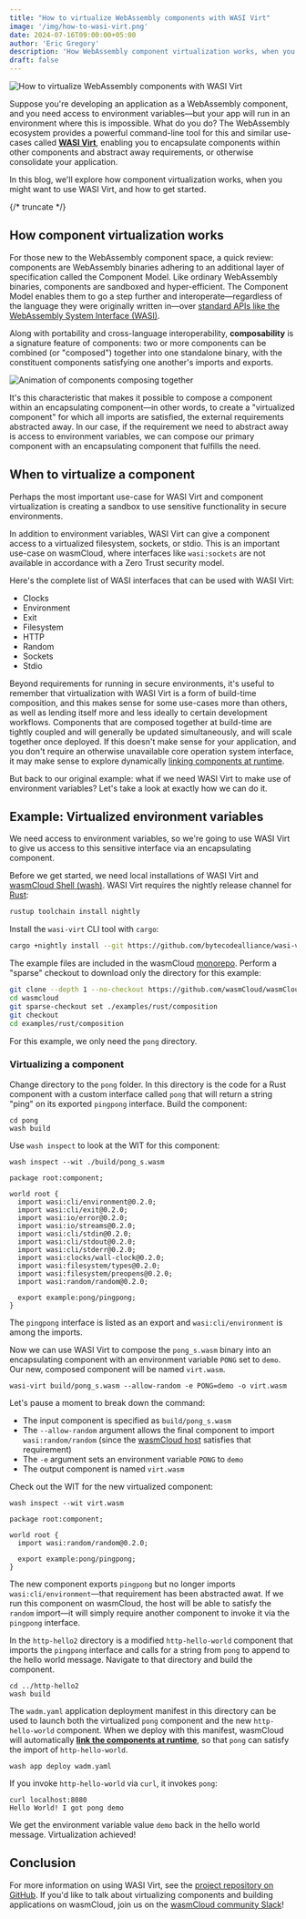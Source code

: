 ```yaml
---
title: "How to virtualize WebAssembly components with WASI Virt"
image: '/img/how-to-wasi-virt.png'
date: 2024-07-16T09:00:00+05:00
author: 'Eric Gregory'
description: 'How WebAssembly component virtualization works, when you might want to use WASI Virt, and how to get started'
draft: false
---
```


![How to virtualize WebAssembly components with WASI Virt](/img/how-to-wasi-virt.png)

Suppose you're developing an application as a WebAssembly component, and you need access to environment variables&mdash;but your app will run in an environment where this is impossible. What do you do? The WebAssembly ecosystem provides a powerful command-line tool for this and similar use-cases called [**WASI Virt**](https://github.com/bytecodealliance/wasi-virt), enabling you to encapsulate components within other components and abstract away requirements, or otherwise consolidate your application.

In this blog, we'll explore how component virtualization works, when you might want to use WASI Virt, and how to get started.

{/* truncate */}

## How component virtualization works

For those new to the WebAssembly component space, a quick review: components are WebAssembly binaries adhering to an additional layer of specification called the Component Model. Like ordinary WebAssembly binaries, components are sandboxed and hyper-efficient. The Component Model enables them to go a step further and interoperate&mdash;regardless of the language they were originally written in&mdash;over [standard APIs like the WebAssembly System Interface (WASI)](/docs/concepts/interfaces#well-known-interfaces).

Along with portability and cross-language interoperability, **composability** is a signature feature of components: two or more components can be combined (or "composed") together into one standalone binary, with the constituent components satisfying one another's imports and exports. 

![Animation of components composing together](../../static/img/composed-component.gif)

It's this characteristic that makes it possible to compose a component within an encapsulating component&mdash;in other words, to create a "virtualized component" for which all imports are satisfied, the external requirements abstracted away. In our case, if the requirement we need to abstract away is access to environment variables, we can compose our primary component with an encapsulating component that fulfills the need.

## When to virtualize a component

Perhaps the most important use-case for WASI Virt and component virtualization is creating a sandbox to use sensitive functionality in secure environments. 

In addition to environment variables, WASI Virt can give a component access to a virtualized filesystem, sockets, or stdio. This is an important use-case on wasmCloud, where interfaces like `wasi:sockets` are not available in accordance with a Zero Trust security model. 

Here's the complete list of WASI interfaces that can be used with WASI Virt:

* Clocks
* Environment
* Exit
* Filesystem
* HTTP
* Random
* Sockets
* Stdio

Beyond requirements for running in secure environments, it's useful to remember that virtualization with WASI Virt is a form of build-time composition, and this makes sense for some use-cases more than others, as well as lending itself more and less ideally to certain development workflows. Components that are composed together at build-time are tightly coupled and will generally be updated simultaneously, and will scale together once deployed. If this doesn't make sense for your application, and you don't require an otherwise unavailable core operation system interface, it may make sense to explore dynamically [linking components at runtime](/docs/concepts/linking-components/linking-at-runtime). 

But back to our original example: what if we need WASI Virt to make use of environment variables? Let's take a look at exactly how we can do it.

## Example: Virtualized environment variables

We need access to environment variables, so we're going to use WASI Virt to give us access to this sensitive interface via an encapsulating component. 

Before we get started, we need local installations of WASI Virt and [wasmCloud Shell (wash)](https://wasmcloud.com/docs/installation). WASI Virt requires the nightly release channel for [Rust](https://www.rust-lang.org/tools/install):

```bash
rustup toolchain install nightly
```

Install the `wasi-virt` CLI tool with `cargo`:

```bash
cargo +nightly install --git https://github.com/bytecodealliance/wasi-virt
```

The example files are included in the wasmCloud [monorepo](https://github.com/wasmcloud/wasmcloud). Perform a "sparse" checkout to download only the directory for this example:

```bash
git clone --depth 1 --no-checkout https://github.com/wasmCloud/wasmCloud.git
cd wasmcloud
git sparse-checkout set ./examples/rust/composition
git checkout
cd examples/rust/composition
```

For this example, we only need the `pong` directory.

### Virtualizing a component

Change directory to the `pong` folder. In this directory is the code for a Rust component with a custom interface called `pong` that will return a string "ping" on its exported `pingpong` interface. Build the component:

```shell
cd pong
wash build
```

Use `wash inspect` to look at the WIT for this component:

```shell
wash inspect --wit ./build/pong_s.wasm
```
```wit
package root:component;

world root {
  import wasi:cli/environment@0.2.0;
  import wasi:cli/exit@0.2.0;
  import wasi:io/error@0.2.0;
  import wasi:io/streams@0.2.0;
  import wasi:cli/stdin@0.2.0;
  import wasi:cli/stdout@0.2.0;
  import wasi:cli/stderr@0.2.0;
  import wasi:clocks/wall-clock@0.2.0;
  import wasi:filesystem/types@0.2.0;
  import wasi:filesystem/preopens@0.2.0;
  import wasi:random/random@0.2.0;

  export example:pong/pingpong;
}
```
The `pingpong` interface is listed as an export and `wasi:cli/environment` is among the imports. 

Now we can use WASI Virt to compose the `pong_s.wasm` binary into an encapsulating component with an environment variable `PONG` set to `demo`. Our new, composed component will be named `virt.wasm`.

```shell
wasi-virt build/pong_s.wasm --allow-random -e PONG=demo -o virt.wasm
```
Let's pause a moment to break down the command:

* The input component is specified as `build/pong_s.wasm`
* The `--allow-random` argument allows the final component to import `wasi:random/random` (since the [wasmCloud host](/docs/concepts/hosts) satisfies that requirement)
* The `-e` argument sets an environment variable `PONG` to `demo`
* The output component is named `virt.wasm`

Check out the WIT for the new virtualized component:

```shell
wash inspect --wit virt.wasm 
```
```wit
package root:component;

world root {
  import wasi:random/random@0.2.0;

  export example:pong/pingpong;
}
```
The new component exports `pingpong` but no longer imports `wasi:cli/environment`&mdash;that requirement has been abstracted awat. If we run this component on wasmCloud, the host will be able to satisfy the `random` import&mdash;it will simply require another component to invoke it via the `pingpong` interface. 

In the `http-hello2` directory is a modified `http-hello-world` component that imports the `pingpong` interface and calls for a string from `pong` to append to the hello world message. Navigate to that directory and build the component.

```shell
cd ../http-hello2
wash build
```
The `wadm.yaml` application deployment manifest in this directory can be used to launch both the virtualized `pong` component and the new `http-hello-world` component. When we deploy with this manifest, wasmCloud will automatically [**link the components at runtime**](/docs/concepts/linking-components/linking-at-runtime), so that `pong` can satisfy the import of `http-hello-world`. 

```shell
wash app deploy wadm.yaml
```

If you invoke `http-hello-world` via `curl`, it invokes `pong`:

```shell
curl localhost:8080
Hello World! I got pong demo
```

We get the environment variable value `demo` back in the hello world message. Virtualization achieved!

## Conclusion

For more information on using WASI Virt, see the [project repository on GitHub](https://github.com/bytecodealliance/wasi-virt). If you'd like to talk about virtualizing components and building applications on wasmCloud, join us on the [wasmCloud community Slack](https://slack.wasmcloud.com/)!




